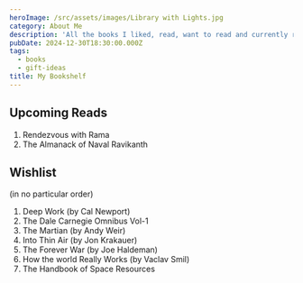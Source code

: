 ```yaml
---
heroImage: /src/assets/images/Library with Lights.jpg
category: About Me
description: 'All the books I liked, read, want to read and currently reading'
pubDate: 2024-12-30T18:30:00.000Z
tags:
  - books
  - gift-ideas
title: My Bookshelf
---
```


## Upcoming Reads

1. Rendezvous with Rama
2. The Almanack of Naval Ravikanth

## Wishlist

(in no particular order)

1. Deep Work (by Cal Newport)
2. The Dale Carnegie Omnibus Vol-1
3. The Martian (by Andy Weir)
4. Into Thin Air (by Jon Krakauer)
5. The Forever War (by Joe Haldeman)
6. How the world Really Works (by Vaclav Smil)
7. The Handbook of Space Resources
